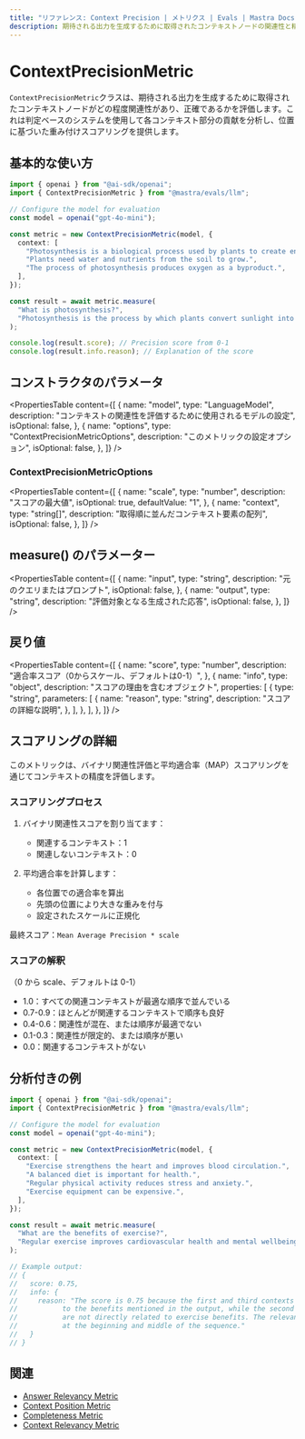 ```yaml
---
title: "リファレンス: Context Precision | メトリクス | Evals | Mastra Docs"
description: 期待される出力を生成するために取得されたコンテキストノードの関連性と精度を評価する、MastraのContext Precisionメトリクスのドキュメント。
---
```





# ContextPrecisionMetric

<ScorerCallout />

`ContextPrecisionMetric`クラスは、期待される出力を生成するために取得されたコンテキストノードがどの程度関連性があり、正確であるかを評価します。これは判定ベースのシステムを使用して各コンテキスト部分の貢献を分析し、位置に基づいた重み付けスコアリングを提供します。



## 基本的な使い方

```typescript
import { openai } from "@ai-sdk/openai";
import { ContextPrecisionMetric } from "@mastra/evals/llm";

// Configure the model for evaluation
const model = openai("gpt-4o-mini");

const metric = new ContextPrecisionMetric(model, {
  context: [
    "Photosynthesis is a biological process used by plants to create energy from sunlight.",
    "Plants need water and nutrients from the soil to grow.",
    "The process of photosynthesis produces oxygen as a byproduct.",
  ],
});

const result = await metric.measure(
  "What is photosynthesis?",
  "Photosynthesis is the process by which plants convert sunlight into energy.",
);

console.log(result.score); // Precision score from 0-1
console.log(result.info.reason); // Explanation of the score
```



## コンストラクタのパラメータ

<PropertiesTable
  content={[
    {
      name: "model",
      type: "LanguageModel",
      description:
        "コンテキストの関連性を評価するために使用されるモデルの設定",
      isOptional: false,
    },
    {
      name: "options",
      type: "ContextPrecisionMetricOptions",
      description: "このメトリックの設定オプション",
      isOptional: false,
    },
  ]}
/>

### ContextPrecisionMetricOptions

<PropertiesTable
  content={[
    {
      name: "scale",
      type: "number",
      description: "スコアの最大値",
      isOptional: true,
      defaultValue: "1",
    },
    {
      name: "context",
      type: "string[]",
      description: "取得順に並んだコンテキスト要素の配列",
      isOptional: false,
    },
  ]}
/>



## measure() のパラメーター

<PropertiesTable
  content={[
    {
      name: "input",
      type: "string",
      description: "元のクエリまたはプロンプト",
      isOptional: false,
    },
    {
      name: "output",
      type: "string",
      description: "評価対象となる生成された応答",
      isOptional: false,
    },
  ]}
/>



## 戻り値

<PropertiesTable
  content={[
    {
      name: "score",
      type: "number",
      description: "適合率スコア（0からスケール、デフォルトは0-1）",
    },
    {
      name: "info",
      type: "object",
      description: "スコアの理由を含むオブジェクト",
      properties: [
        {
          type: "string",
          parameters: [
            {
              name: "reason",
              type: "string",
              description: "スコアの詳細な説明",
            },
          ],
        },
      ],
    },
  ]}
/>



## スコアリングの詳細

このメトリックは、バイナリ関連性評価と平均適合率（MAP）スコアリングを通じてコンテキストの精度を評価します。

### スコアリングプロセス

1. バイナリ関連性スコアを割り当てます：

   - 関連するコンテキスト：1
   - 関連しないコンテキスト：0

2. 平均適合率を計算します：
   - 各位置での適合率を算出
   - 先頭の位置により大きな重みを付与
   - 設定されたスケールに正規化

最終スコア：`Mean Average Precision * scale`

### スコアの解釈

（0 から scale、デフォルトは 0-1）

- 1.0：すべての関連コンテキストが最適な順序で並んでいる
- 0.7-0.9：ほとんどが関連するコンテキストで順序も良好
- 0.4-0.6：関連性が混在、または順序が最適でない
- 0.1-0.3：関連性が限定的、または順序が悪い
- 0.0：関連するコンテキストがない



## 分析付きの例

```typescript
import { openai } from "@ai-sdk/openai";
import { ContextPrecisionMetric } from "@mastra/evals/llm";

// Configure the model for evaluation
const model = openai("gpt-4o-mini");

const metric = new ContextPrecisionMetric(model, {
  context: [
    "Exercise strengthens the heart and improves blood circulation.",
    "A balanced diet is important for health.",
    "Regular physical activity reduces stress and anxiety.",
    "Exercise equipment can be expensive.",
  ],
});

const result = await metric.measure(
  "What are the benefits of exercise?",
  "Regular exercise improves cardiovascular health and mental wellbeing.",
);

// Example output:
// {
//   score: 0.75,
//   info: {
//     reason: "The score is 0.75 because the first and third contexts are highly relevant
//           to the benefits mentioned in the output, while the second and fourth contexts
//           are not directly related to exercise benefits. The relevant contexts are well-positioned
//           at the beginning and middle of the sequence."
//   }
// }
```



## 関連

- [Answer Relevancy Metric](./answer-relevancy)
- [Context Position Metric](./context-position)
- [Completeness Metric](./completeness)
- [Context Relevancy Metric](./context-relevancy)
